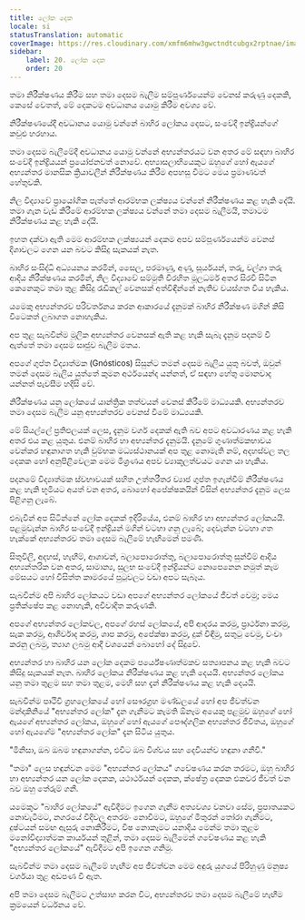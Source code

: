 ```yaml
---
title: ලෝක දෙක
locale: si
statusTranslation: automatic
coverImage: https://res.cloudinary.com/xmfm6mhw3gwctndtcubgx2rptnae/image/upload/v1740468922/small_cover_tratado_de_psicologia_revolucionaria_a4c0dca4e0.webp
sidebar:
    label: 20. ලෝක දෙක
    order: 20
---
```

තමා නිරීක්ෂණය කිරීම සහ තමා දෙසම බැලීම සම්පූර්ණයෙන්ම වෙනස් කරුණු දෙකකි, කෙසේ වෙතත්, මේ දෙකටම අවධානය යොමු කිරීම අවශ්‍ය වේ.

නිරීක්ෂණයේදී අවධානය යොමු වන්නේ බාහිර ලෝකය දෙසට, සංවේදී ඉන්ද්‍රියන්ගේ කවුළු හරහාය.

තමා දෙසම බැලීමේදී අවධානය යොමු වන්නේ අභ්‍යන්තරයට වන අතර මේ සඳහා බාහිර සංවේදී ඉන්ද්‍රියයන් ප්‍රයෝජනවත් නොවේ. අභ්‍යාසලාභියෙකුට ඔහුගේ හෝ ඇයගේ අභ්‍යන්තර මානසික ක්‍රියාවලීන් නිරීක්ෂණය කිරීම අපහසු වීමට මෙය ප්‍රමාණවත් හේතුවකි.

නිල විද්‍යාවේ ප්‍රායෝගික පැත්තේ ආරම්භක ලක්ෂ්‍යය වන්නේ නිරීක්ෂණය කළ හැකි දේයි. තමා ගැන වැඩ කිරීමේ ආරම්භක ලක්ෂ්‍යය වන්නේ තමා දෙසම බැලීමයි, තමාටම නිරීක්ෂණය කළ හැකි දේයි.

ඉහත දක්වා ඇති මෙම ආරම්භක ලක්ෂ්‍යයන් දෙකම අපව සම්පූර්ණයෙන්ම වෙනස් දිශාවලට ගෙන යන බවට කිසිදු සැකයක් නැත.

බාහිර සංසිද්ධි අධ්‍යයනය කරමින්, සෛල, පරමාණු, අණු, සූර්යයන්, තරු, වල්ගා තරු ආදිය නිරීක්ෂණය කරමින්, නිල විද්‍යාවේ සම්මුති විරහිත මූලධර්ම අතර සිරවී සිටින කෙනෙකුට තමා තුළ කිසිදු රැඩිකල් වෙනසක් අත්විඳින්නේ නැතිව වයස්ගත විය හැකිය.

යමෙකු අභ්‍යන්තරව පරිවර්තනය කරන ආකාරයේ දැනුමක් බාහිර නිරීක්ෂණ මගින් කිසි විටෙකත් ලබාගත නොහැකිය.

අප තුළ සැබවින්ම මූලික අභ්‍යන්තර වෙනසක් ඇති කළ හැකි සැබෑ දැනුම පදනම් වී ඇත්තේ තමා දෙසම සෘජුව බැලීම මතය.

අපගේ ගුප්ත විද්‍යාත්මක (Gnósticos) සිසුන්ට තමන් දෙසම බැලිය යුතු බවත්, ඔවුන් තමන් දෙසම බැලිය යුත්තේ කුමන අර්ථයෙන්ද යන්නත්, ඒ සඳහා හේතු මොනවාද යන්නත් පැවසීම හදිසි වේ.

නිරීක්ෂණය යනු ලෝකයේ යාන්ත්‍රික තත්වයන් වෙනස් කිරීමේ මාධ්‍යයකි. අභ්‍යන්තරව තමා දෙසම බැලීම යනු අභ්‍යන්තරව වෙනස් වීමේ මාධ්‍යයකි.

මේ සියල්ලේ ප්‍රතිඵලයක් ලෙස, දැනුම වර්ග දෙකක් ඇති බව අපට අවධාරණය කළ හැකි අතර එය කළ යුතුය. එනම් බාහිර හා අභ්‍යන්තර දැනුමයි. දැනුමේ ගුණාත්මකභාවය වෙන්කර හඳුනාගත හැකි චුම්භක මධ්‍යස්ථානයක් අප තුළ නොමැති නම්, අදහස්වල තල දෙකක හෝ අනුපිළිවෙලක මෙම මිශ්‍රණය අපව ව්‍යාකූලත්වයට ගෙන යා හැකිය.

පදනමේ විද්‍යාත්මක ස්වභාවයක් සහිත උත්තරීතර ව්‍යාජ ගුප්ත ඉගැන්වීම් නිරීක්ෂණය කළ හැකි භූමියට අයත් වන අතර, බොහෝ අපේක්ෂකයින් විසින් අභ්‍යන්තර දැනුම ලෙස පිළිගනු ලැබේ.

එබැවින් අප සිටින්නේ ලෝක දෙකක් ඉදිරියේය, එනම් බාහිර හා අභ්‍යන්තර ලෝකයයි. පළමුවැන්න බාහිර සංවේදී ඉන්ද්‍රියන් මගින් වටහා ගනු ලැබේ; දෙවැන්න වටහා ගත හැක්කේ අභ්‍යන්තරව තමා දෙසම බැලීමේ හැඟීමෙන් පමණි.

සිතුවිලි, අදහස්, හැඟීම්, ආශාවන්, බලාපොරොත්තු, බලාපොරොත්තු සුන්වීම් ආදිය අභ්‍යන්තරික වන අතර, සාමාන්‍ය, සුලභ සංවේදී ඉන්ද්‍රියන්ට නොපෙනෙන නමුත් කෑම මේසයට හෝ විසිත්ත කාමරයේ පුටුවලට වඩා අපට සැබෑය.

සැබවින්ම අපි බාහිර ලෝකයට වඩා අපගේ අභ්‍යන්තර ලෝකයේ ජීවත් වෙමු; මෙය ප්‍රතික්ෂේප කළ නොහැකි, අවිවාදිත කරුණකි.

අපගේ අභ්‍යන්තර ලෝකවල, අපගේ රහස් ලෝකයේ, අපි ආදරය කරමු, ප්‍රාර්ථනා කරමු, සැක කරමු, ආශිර්වාද කරමු, ශාප කරමු, අපේක්ෂා කරමු, දුක් විඳිමු, සතුටු වෙමු, වංචා කරනු ලබමු, ත්‍යාග ලබමු ආදී වශයෙන් බොහෝ දේ සිදුවේ.

අභ්‍යන්තර හා බාහිර යන ලෝක දෙකම පර්යේෂණාත්මකව සත්‍යාපනය කළ හැකි බවට කිසිදු සැකයක් නැත. බාහිර ලෝකය නිරීක්ෂණය කළ හැකි දෙයයි. අභ්‍යන්තර ලෝකය යනු තමා තුළම සහ තමා තුළම, මෙහි සහ දැන් නිරීක්ෂණය කළ හැකි දෙයයි.

සැබවින්ම පෘථිවි ග්‍රහලෝකයේ හෝ සෞරග්‍රහ මණ්ඩලයේ හෝ අප ජීවත්වන මන්දාකිනියේ "අභ්‍යන්තර ලෝක" දැන ගැනීමට කැමති ඕනෑම අයෙකු පළමුව ඔහුගේ හෝ ඇයගේ අභ්‍යන්තර ලෝකය, ඔහුගේ හෝ ඇයගේ පෞද්ගලික අභ්‍යන්තර ජීවිතය, ඔහුගේ හෝ ඇයගේම "අභ්‍යන්තර ලෝක" දැන සිටිය යුතුය.

"මිනිසා, ඔබ ඔබම හඳුනාගන්න, එවිට ඔබ විශ්වය සහ දෙවියන්ව හඳුනා ගනීවි."

"තමා" ලෙස හඳුන්වන මෙම "අභ්‍යන්තර ලෝකය" ගවේෂණය කරන තරමට, ඔහු බාහිර හා අභ්‍යන්තර යන ලෝක දෙකක, යථාර්ථයන් දෙකක, ක්ෂේත්‍ර දෙකක එකවර ජීවත් වන බව ඔහු තේරුම් ගනී.

යමෙකුට "බාහිර ලෝකයේ" ඇවිදීමට ඉගෙන ගැනීම අත්‍යවශ්‍ය වනවා සේම, ප්‍රපාතයකට නොවැටීමට, නගරයේ වීදිවල අතරමං නොවීමට, ඔහුගේ මිතුරන් තෝරා ගැනීමට, දුෂ්ටයන් සමඟ ඇසුරු නොකිරීමට, විෂ නොකෑමට යනාදිය මෙන්ම තමා තුළම මනෝවිද්‍යාත්මක කාර්යයන් තුළින්, තමා දෙසම බැලීමෙන් ගවේෂණය කළ හැකි "අභ්‍යන්තර ලෝකයේ" ඇවිදීමට අපි ඉගෙන ගනිමු.

සැබවින්ම තමා දෙසම බැලීමේ හැඟීම අප ජීවත්වන මෙම අඳුරු යුගයේ පිරිහුණු මනුෂ්‍ය වර්ගයා තුළ අඩපණ වී ඇත.

අපි තමා දෙසම බැලීමට උත්සාහ කරන විට, අභ්‍යන්තරව තමා දෙසම බැලීමේ හැඟීම ක්‍රමයෙන් වර්ධනය වේ.

